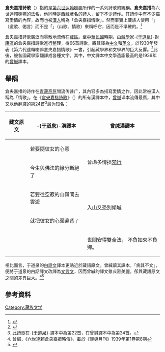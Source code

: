 {{ViewTibetanScript}}
'''倉央嘉措詩歌'''（{{Bo|z=ཚངས་དབྱངས་རྒྱ་མཚོའི་མགུར་གླུ།}}）指的是[[第六世达赖喇嘛|第六世达赖喇嘛]]所作的一系列詩歌的統稱。'''倉央嘉措'''為六世達賴喇嘛的法名，他同時是西藏著名的詩人，留下不少詩作。其詩作中有不少描寫愛情的內容，故而也被[[漢人|漢人]]稱為「倉央嘉措情歌」。然而事實上藏族人使用「{{Bo-textonly|མགུར་གླུ།}}」（道歌、偈言）而不是「{{Bo-textonly|ལ་གཞས}}」（山歌、情歌）來稱呼它，因而是不準確的。<ref>{{Cite web|title=还原一个清晰真实的仓央嘉措|url=http://www.tibet.cn/gc/jd/201106/t20110627_1096732.html|accessdate=2016-04-09|archiveurl=https://web.archive.org/web/20181224023725/http://www.tibet.cn/gc/jd/201106/t20110627_1096732.html|archivedate=2018-12-24|dead-url=no}}</ref>

倉央嘉措詩歌廣泛而零散地流傳在[[藏區|藏區]]。至[[中華民國|中華民國]]時期，由[[藏學|藏學]]家-{[[于道泉|于道泉]]}-對[[康區|康區]]的倉央嘉措詩歌進行整理，得66首詩歌，將其譯為[[汉语|中文]]和[[英语|英文]]，於1930年發表《第六代達賴喇嘛倉央嘉措情歌》一書，引起藏學界和文學界的巨大反響。<ref>{{Cite web|title=于道泉：仓央嘉措的第一个“媒人”|url=http://www.chinanews.com/cul/2011/11-01/3427812.shtml|accessdate=2016-04-09|archiveurl=https://web.archive.org/web/20190513212343/http://www.chinanews.com/cul/2011/11-01/3427812.shtml|archivedate=2019-05-13|dead-url=no}}</ref>此後，被各國藏學家翻譯成各種文字。其中，中文譯本中文學造詣最高的是1939年的[[曾緘|曾緘]]譯本。

== 舉隅 ==
倉央嘉措的诗作在[[青藏高原|青藏高原]]間流传甚广，其內容多為描寫愛情之作，因此常被漢人稱為「情歌」。在《[[倉央嘉措詩歌|倉央嘉措詩歌]]》（{{bo-textonly|༼ཚངས་དབྱངས་རྒྱ་མཚོའི་མགུར་གླུ།༽}}）的所有漢譯本中，[[曾缄|曾缄]]译本流傳最廣，其中又以他翻譯的第24首<ref>此詩歌在-{[[于道泉|于道泉]]}-譯本中為第22首，在曾緘譯本中為第24首。</ref>最为知名：
{| class="wikitable"
|-
! 藏文原文 !! -{[[于道泉|于道泉]]}-漢譯本 !! [[曾缄|曾缄]]漢譯本
|-
| {{bo-textonly|མཛངས་མའི་ཐུགས་དང་བསྟུན་ན།།}}|| 若要隨彼女的心意 || rowspan="2" | 曾虑多情损[[梵行|梵行]]
|-
| {{bo-textonly|ཚེ་འདིའི་ཆོས་སྐལ་ཆད་འགྲོ།།}}|| 今生與佛法的緣分斷絕了 
|-
| {{bo-textonly|དབེན་པའི་རི་ཁྲོད་འགྲིམསན།།}}|| 若要往空寂的山嶺間去雲遊 || rowspan="2" | 入山又恐別傾城
|-
| {{bo-textonly|བུ་མོའི་ཐུགས་དང་འགལ་འགྲོ།།}}|| 就把彼女的心願違背了 
|-
|
|
|世間安得雙全法，
不負如來不負卿。
|}

相比而言，于道泉的[[白話文|白話文]]譯本更貼近於藏語原文。曾緘讀其譯本，「病其不文」，便將于道泉的白話譯文改譯為[[文言文|文言文]]，因而曾緘的譯文雖典雅美麗，卻與藏語原文之間的差異巨大。<ref>曾緘，《六世達賴倉央嘉措略傳》，載於《康導月刊》1939年第1卷第8期</ref><ref>{{Cite web|title=陳煒舜，《世間安得雙全法：曾緘譯〈六世達賴情歌六十六首〉探驪》，載於《東方翻譯》2014年第3期|url=http://www.doc88.com/p-1763431071719.html|accessdate=2018-12-23|archiveurl=https://web.archive.org/web/20200526185539/http://www.doc88.com/p-1763431071719.html|archivedate=2020-05-26|dead-url=no}}</ref>

==參考資料==
{{wikilivres|仓央嘉措情歌六十首|仓央嘉措情歌六十首（劉希武譯）}}
{{reflist}}

{{Tibet topics}}

[[Category:藏族文学|Category:藏族文学]]